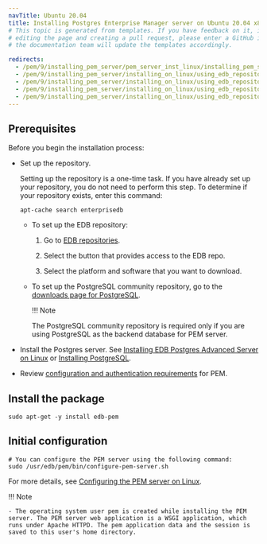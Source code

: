 ```yaml
---
navTitle: Ubuntu 20.04
title: Installing Postgres Enterprise Manager server on Ubuntu 20.04 x86_64
# This topic is generated from templates. If you have feedback on it, instead of
# editing the page and creating a pull request, please enter a GitHub issue and
# the documentation team will update the templates accordingly.

redirects:
  - /pem/9/installing_pem_server/pem_server_inst_linux/installing_pem_server_using_edb_repository/x86_amd64/pem_server_ubuntu20_x86
  - /pem/9/installing_pem_server/installing_on_linux/using_edb_repository/ibm_power_ppc64le/pem_server_ubuntu20_x86/
  - /pem/9/installing_pem_server/installing_on_linux/using_edb_repository/ppc64le/pem_server_ubuntu20_x86/
  - /pem/9/installing_pem_server/installing_on_linux/using_edb_repository/x86_amd64/pem_server_ubuntu20_x86/
  - /pem/9/installing_pem_server/installing_on_linux/using_edb_repository/x86/pem_server_ubuntu20_x86/
---
```


## Prerequisites

Before you begin the installation process:

- Set up the repository.

  Setting up the repository is a one-time task. If you have already set up your repository, you do not need to perform this step.
  To determine if your repository exists, enter this command:

  `apt-cache search enterprisedb`

  - To set up the EDB repository:

    1. Go to [EDB repositories](https://www.enterprisedb.com/repos-downloads).

    1. Select the button that provides access to the EDB repo.

    1. Select the platform and software that you want to download.

  - To set up the PostgreSQL community repository, go to the [downloads page for PostgreSQL](https://www.postgresql.org/download/).

    !!! Note

    The PostgreSQL community repository is required only if you are using PostgreSQL as the backend database for PEM server.

- Install the Postgres server. See [Installing EDB Postgres Advanced Server on Linux](/epas/latest/installing/) or [Installing PostgreSQL](/supported-open-source/postgresql/installing/).

- Review [configuration and authentication requirements](../prerequisites/) for PEM.

## Install the package

```shell
sudo apt-get -y install edb-pem
```

## Initial configuration

```shell
# You can configure the PEM server using the following command:
sudo /usr/edb/pem/bin/configure-pem-server.sh
```

For more details, see [Configuring the PEM server on Linux](../configuring_the_pem_server_on_linux/).

!!! Note

    - The operating system user pem is created while installing the PEM server. The PEM server web application is a WSGI application, which runs under Apache HTTPD. The pem application data and the session is saved to this user's home directory.
